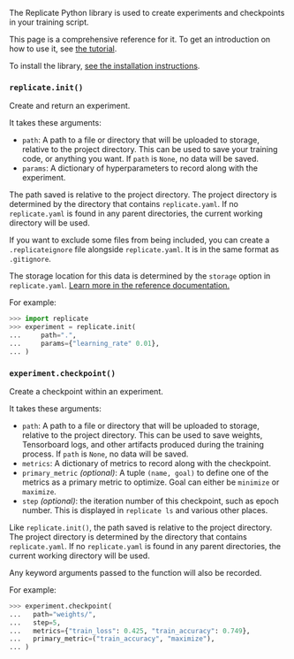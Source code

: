 
<DocsLayout title="Python library reference">

The Replicate Python library is used to create experiments and checkpoints in your training script.

This page is a comprehensive reference for it. To get an introduction on how to use it, see [the tutorial](/docs/tutorial).

To install the library, [see the installation instructions](/docs).

### `replicate.init()`

Create and return an experiment.

It takes these arguments:

- `path`: A path to a file or directory that will be uploaded to storage, relative to the project directory. This can be used to save your training code, or anything you want. If `path` is `None`, no data will be saved.
- `params`: A dictionary of hyperparameters to record along with the experiment.

The path saved is relative to the project directory. The project directory is determined by the directory that contains `replicate.yaml`. If no `replicate.yaml` is found in any parent directories, the current working directory will be used.

If you want to exclude some files from being included, you can create a `.replicateignore` file alongside `replicate.yaml`. It is in the same format as `.gitignore`.

The storage location for this data is determined by the `storage` option in `replicate.yaml`. [Learn more in the reference documentation.](/docs/reference/yaml#storage)

For example:

```python
>>> import replicate
>>> experiment = replicate.init(
...     path=".",
...     params={"learning_rate" 0.01},
... )
```

### `experiment.checkpoint()`

Create a checkpoint within an experiment.

It takes these arguments:

- `path`: A path to a file or directory that will be uploaded to storage, relative to the project directory. This can be used to save weights, Tensorboard logs, and other artifacts produced during the training process. If `path` is `None`, no data will be saved.
- `metrics`: A dictionary of metrics to record along with the checkpoint.
- `primary_metric` _(optional)_: A tuple `(name, goal)` to define one of the metrics as a primary metric to optimize. Goal can either be `minimize` or `maximize`.
- `step` _(optional)_: the iteration number of this checkpoint, such as epoch number. This is displayed in `replicate ls` and various other places.

Like `replicate.init()`, the path saved is relative to the project directory. The project directory is determined by the directory that contains `replicate.yaml`. If no `replicate.yaml` is found in any parent directories, the current working directory will be used.

Any keyword arguments passed to the function will also be recorded.

For example:

```python
>>> experiment.checkpoint(
...   path="weights/",
...   step=5,
...   metrics={"train_loss": 0.425, "train_accuracy": 0.749},
...   primary_metric=("train_accuracy", "maximize"),
... )
```

</DocsLayout>

